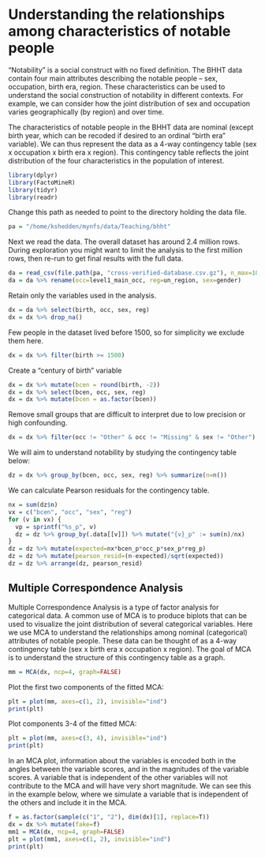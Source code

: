 # Understanding the relationships among characteristics of notable people

"Notability" is a social construct with no fixed definition.  The BHHT data contain four main attributes describing the notable people -- sex, occupation, birth era, region.  These characteristics can be used to understand the social construction of notability in different contexts.  For example, we can consider how the joint distribution of sex and occupation varies geographically (by region) and over time.

The characteristics of notable people in the BHHT data are nominal (except birth year, which can be recoded if desired to an ordinal "birth era" variable).  We can thus represent the data as a 4-way contingency table (sex x occupation x birth era x region). This contingency table reflects the joint distribution of the four characteristics in the population of interest.

```r
library(dplyr)
library(FactoMineR)
library(tidyr)
library(readr)
```

Change this path as needed to point to the directory holding the data file.

```r
pa = "/home/kshedden/mynfs/data/Teaching/bhht"
```

Next we read the data.  The overall dataset has around 2.4 million rows.  During exploration you might want to limit the analysis to the first million rows, then re-run to get final results with the full data.

```r
da = read_csv(file.path(pa, "cross-verified-database.csv.gz"), n_max=1000000)
da = da %>% rename(occ=level1_main_occ, reg=un_region, sex=gender)
```

Retain only the variables used in the analysis.

```r
dx = da %>% select(birth, occ, sex, reg)
dx = dx %>% drop_na()
```

Few people in the dataset lived before 1500, so for simplicity we exclude them here.

```r
dx = dx %>% filter(birth >= 1500)
```

Create a "century of birth" variable

```r
dx = dx %>% mutate(bcen = round(birth, -2))
dx = dx %>% select(bcen, occ, sex, reg)
dx = dx %>% mutate(bcen = as.factor(bcen))
```

Remove small groups that are difficult to interpret due to low precision or high confounding.

```r
dx = dx %>% filter(occ != "Other" & occ != "Missing" & sex != "Other")
```

We will aim to understand notability by studying the contingency table below:

```r
dz = dx %>% group_by(bcen, occ, sex, reg) %>% summarize(n=n())
```

We can calculate Pearson residuals for the contingency table.

```r
nx = sum(dz$n)
vx = c("bcen", "occ", "sex", "reg")
for (v in vx) {
  vp = sprintf("%s_p", v)
  dz = dz %>% group_by(.data[[v]]) %>% mutate("{v}_p" := sum(n)/nx)
}
dz = dz %>% mutate(expected=nx*bcen_p*occ_p*sex_p*reg_p)
dz = dz %>% mutate(pearson_resid=(n-expected)/sqrt(expected))
dz = dz %>% arrange(dz, pearson_resid)
```

## Multiple Correspondence Analysis

Multiple Correspondence Analysis is a type of factor analysis for categorical data.  A common use of MCA is to produce biplots that can be used to visualize the joint distribution of several categorical variables.  Here we use MCA to understand the relationships among nominal (categorical) attributes of notable people.  These data can be thought of as a 4-way contingency table (sex x birth era x occupation x region).  The goal of MCA is to understand the structure of this contingency table as a graph.

```r
mm = MCA(dx, ncp=4, graph=FALSE)
```

Plot the first two components of the fitted MCA:

```r
plt = plot(mm, axes=c(1, 2), invisible="ind")
print(plt)
```

Plot components 3-4 of the fitted MCA:

```r
plt = plot(mm, axes=c(3, 4), invisible="ind")
print(plt)
```
In an MCA plot, information about the variables is encoded both in the angles between the variable scores, and in the magnitudes of the variable scores.  A variable that is independent of the other variables will not contribute to the MCA and will have very short magnitude.  We can see this in the example below, where we simulate a variable that is independent of the others and include it in the MCA.

```r
f = as.factor(sample(c("1", "2"), dim(dx)[1], replace=T))
dx = dx %>% mutate(fake=f)
mm1 = MCA(dx, ncp=4, graph=FALSE)
plt = plot(mm1, axes=c(1, 2), invisible="ind")
print(plt)
```
